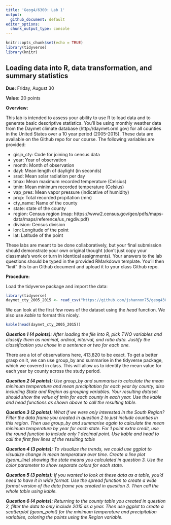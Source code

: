 ```yaml
---
title: 'Geog4/6300: Lab 1'
output:
  github_document: default
editor_options: 
  chunk_output_type: console
---
```


```r
knitr::opts_chunk$set(echo = TRUE)
library(tidyverse)
library(knitr)
```

## Loading data into R, data transformation, and summary statistics

**Due:** Friday, August 30

**Value:** 20 points

**Overview:**

This lab is intended to assess your ability to use R to load data and to generate basic descriptive statistics. You'll be using monthly weather data from the Daymet climate database (http://daymet.ornl.gov) for all counties in the United States over a 10 year period (2005-2015). These data are available on the Github repo for our course. The following  variables are provided:

* gisjn_cty: Code for joining to census data
* year: Year of observation
* month: Month of observation
* dayl: Mean length of daylight (in seconds)
* srad: Mean solar radiation per day
* tmax: Mean maximum recorded temperature (Celsius)
* tmin: Mean minimum recorded temperature (Celsius)
* vap_pres: Mean vapor pressure (indicative of humidity)
* prcp: Total recorded prcpitation (mm)
* cty_name: Name of the county
* state: state of the county
* region: Census region (map: https://www2.census.gov/geo/pdfs/maps-data/maps/reference/us_regdiv.pdf)
* division: Census division
* lon: Longitude of the point
* lat: Latitude of the point

These labs are meant to be done collaboratively, but your final submission should demonstrate your own original thought (don’t just copy your classmate’s work or turn in identical assignments). Your answers to the lab questions should be typed in the provided RMarkdown template. You'll then "knit" this to an Github document and upload it to your class Github repo.

**Procedure:**

Load the tidyverse package and import the data: 

```r
library(tidyverse)
daymet_cty_2005_2015 <- read_csv("https://github.com/jshannon75/geog4300/raw/master/data/Daymet_Cty_Summary_2005_2015.csv")
```

We can look at the first few rows of the dataset using the *head* function. We also use *kable* to format this nicely.

```r
kable(head(daymet_cty_2005_2015))
```

***Question 1 (4 points):** After loading the file into R, pick TWO variables and classify them as nominal, ordinal, interval, and ratio data. Justify the classification you chose in a sentence or two for each one.*

There are a lot of observations here, 413,820 to be exact. To get a better grasp on it, we can use group_by and summarise in the tidyverse package, which we covered in class. This will allow us to identify the mean value for each year by county across the study period.

***Question 2 (4 points):** Use group_by and summarise to calculate the mean minimum temperature and mean precipitation for each year by county, also including State and Region as grouping variables. Your resulting dataset should show the value of tmin for each county in each year. Use the kable and head functions as shown above to call the resulting table.*

***Question 3 (2 points):** What if we were only interested in the South Region? Filter the data frame you created in question 2 to just include counties in this region. Then use group_by and summarise again to calculate the mean minimum temperature by year for each state. For 1 point extra credit, use the round function to include only 1 decimal point. Use kable and head to call the first few lines of the resulting table*

***Question 4 (3 points):** To visualize the trends, we could use ggplot to visualize change in mean temperature over time. Create a line plot (geom_line) showing the state means you calculated in question 3. Use the color parameter to show separate colors for each state.*

***Question 5 (3 points):** If you wanted to look at these data as a table, you'd need to have it in wide format. Use the spread function to create a wide format version of the data frame you created in question 3. Then call the whole table using kable.*

***Question 6 (4 points):** Returning to the county table you created in question 2, filter the data to only include 2015 as a year. Then use ggplot to create a scatterplot (geom_point) for the minimum temperature and precipitation variables, coloring the points using the Region variable.*